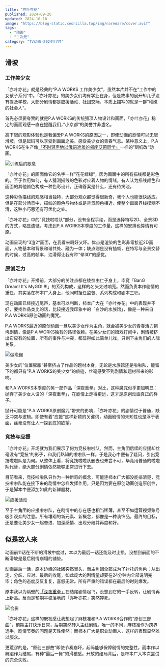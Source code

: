 ```yaml
---
title: "亦叶亦花"
published: 2024-09-20
updated: 2024-10-10
image: "https://blog-static.xeonzilla.top/img/narenare/cover.avif"
tags:
  - "动画"
  - "二次元"
category: "TV动画-2024年7月"
---
```


## 滑坡
### 工作美少女
「亦叶亦花」就是经典的“P.A WORKS 工作美少女”，虽然本片并不在“工作中的女孩子系列”中。「亦叶亦花」的美少女们均有学业在身，但是故事的展开却几乎没有提及学校，大部分剧情都是应援活动、社团交际，本质上描写的就是一群”稚嫩的社会人“。

首先必须要夸赞的就是P.A WORKS的传统强项人物设计和画面，「亦叶亦花」稳定的画面观感一直在提醒我们，”小京都“的美誉并非虚名。

高下限的观影体验也是我偏爱P.A WORKS的原因之一，即使动画的剧情可以无限滑坡，但是起码可以享受到画面之美、感受美少女的青春气息。某种意义上，P.A WORKS在生产像[「不时轻声地以俄语遮羞的邻座艾莉同学」](/posts/roshidere/)一样的”厕纸改“动画。

<Image src="https://blog-static.xeonzilla.top/img/narenare/01.avif" alt="训练后的歇息" quality="max" inferSize />

「亦叶亦花」的画面像它的名字一样”花花绿绿“，因为画面中的所有描线都是彩色的。至于作用如何，有人猜测描线的色彩对应着人物的情绪，有人认为描线颜色和画面的其他颜色构成一种色彩设计。正确答案是什么，还有待揭晓。

这种彩色描线的观感相当独特，大部分观众都觉得很新奇，我个人也能很快适应。但是在部分场景中，描线的颜色与物体或是背景颜色相近，使整个画面界线模糊不清，这种小巧思还有可优化之处。

「亦叶亦花」中的”竞技啦啦队“部分，没有全程手绘，而是选择特写2D、全景3D的方式，略显遗憾。考虑到P.A WORKS本季度的工作量，这样的安排也算情有可原。

动画呈现的”3渲2“画面，在我看来既好又坏。优点是渲染的色彩非常接近2D画面，人物基本和背景和谐共处、融为一体；缺点则是没有抽帧，在特写与全景交替的时候，过高的帧率，油滑得让我有种”晕3D“的感觉。

### 原创乏力
「亦叶亦花」开播前，大部分的关注点都在绫奈由仁子身上，毕竟「BanG Dream! It's MyGO!!!!!」的系列构成，这样的名头太过响亮。然而负责本作剧情的重任，其实落在柿本广大身上，他同时担任监督、系列构成和剧本三职。

现在动画已经接近尾声，基本可以判断，柿本广大在「亦叶亦花」中的表现并不好，要找作品类比的话，比较接近我印象中的「白沙的水族馆」，像是一种来自P.A WORKS原创动画的魔咒。

P.A WORKS最近的原创动画一旦以美少女作为主角，就会被美少女的青春活力拖垮剧情，像是P.A WORKS独有的路径依赖。在美少女们的嬉戏打闹中，剧情被挤出它应有的位置，所有的事件与冲突，都显得如此简单儿戏，只剩下主角们的人际关系。

<Image src="https://blog-static.xeonzilla.top/img/narenare/02.avif" alt="做瑜伽" quality="max" inferSize />

美少女的”位置膨胀“甚至挤占了作品的题材本身，无论是水族馆还是啦啦队，能留下的都只有”P.A WORKS的美少女“的痕迹，丝毫感受不到剧情和题材带来的影响。

和P.A WORKS本季度的另一部作品「深夜重拳」对比，这种魔咒似乎更加明显：抛弃了美少女人设的「深夜重拳」，在剧情上走得更远，这才是原创动画真正的样子。

抛开可能是”P.A WORKS原创魔咒“带来的影响，「亦叶亦花」的剧情过于普通，缺乏冲突与逻辑。即使有着”应援“这样新颖的关键词，动画剧情的未知性也是浮于表面，丝毫没有让人一探到底的欲望。

### 竞技与应援
「亦叶亦花」开场就为我们展示了何为竞技啦啦队，然而，主角团后续的应援却丝毫没有”竞技“的影子，和我们熟知的啦啦队一样。于是我心中便有了疑问，引出竞技啦啦队是为何。从整体上看，将竞技啦啦队删去也未尝不可，毕竟用普通的啦啦队代替，绝大部分剧情依然能够正常进行下去。

目前看来，竞技啦啦队只作为一种新奇的概念，可能连柿本广大都没能搞清楚，竞技啦啦队能在接下来的剧情中怎样发挥作用。只是因为要在原创动画创造原创性，于是脚本中便添加如此的新鲜题材。

<Image src="https://blog-static.xeonzilla.top/img/narenare/03.avif" alt="应援活动" quality="max" inferSize />

至于主角团的应援啦啦队，在剧情中的存在感也相当稀薄，甚至不如运营视频账号吸引观众的注意。所有堆砌的新元素、新概念，都像是一种装饰品，最终的目标，还是要让美少女一起奋进、加深感情、出现分歧并再度和好。

## 似是故人来
动画前11话在不断的滑坡中度过，本以为最后一话还能及时止损，没想到前面的不断滑坡是最后剧情崩塌的铺垫。

动画最后一话，原本边缘的社团突然冒头，而主角团全部成为了衬托的角色；从出走、分歧、应对、最后的收尾，如此庞大的剧情量却要在24分钟内全部说明完毕；角色的态度反反复复，喜怒无常。所有严重的错误都在最后的时刻爆发。

原本我以为隔壁的[「深夜重拳」](/posts/mayopan/)在结尾剧情起飞，没想到它的一手反转，让剧情再上新高。反而是预期平稳落地的「亦叶亦花」突然猝死。

<Image src="https://blog-static.xeonzilla.top/img/narenare/04.avif" alt="合影" quality="max" inferSize />

「亦叶亦花」这样的既视感让我想起了麻枝准和P.A WORKS合作的“原创三部曲”，前期主打快乐日常，后期突然转入主线剧情。唯一的不同，麻枝准作为跨界选手，剧情节奏的问题是天性使然；而柿本广大是职业动画人，这样的表现显然难以服众。

更荒谬的是，“原创三部曲”即使节奏崩坏，起码能够保障剧情的完整性，而本作以舞蹈作为结尾，有种“最后一舞”的滑稽感。开放的结局背后，是柿本广大本次尝试的完全失败。
